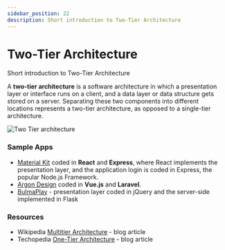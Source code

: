 ```yaml
---
sidebar_position: 22
description: Short introduction to Two-Tier Architecture
---
```


# Two-Tier Architecture

<SubHeading>Short introduction to Two-Tier Architecture</SubHeading>

A **two-tier architecture** is a software architecture in which a presentation layer or interface runs on a client, and a data layer or data structure gets stored on a server. Separating these two components into different locations represents a two-tier architecture, as opposed to a single-tier architecture.

![Two Tier architecture](https://raw.githubusercontent.com/app-generator/static/master/docs/two-tier-architecture.jpg)

###

### Sample Apps

- [Material Kit](https://appseed.us/apps/react/express/material-kit-creative-tim) coded in **React** and **Express**, where React implements the presentation layer, and the application login is coded in Express, the popular Node.js Framework.
- [Argon Design](https://appseed.us/apps/vuejs/laravel/argon-design-system-creative-tim) coded in **Vue.js** and **Laravel**.
- [BulmaPlay](https://appseed.us/apps/flask-apps/bulmaplay-flask-and-bulma-css) - presentation layer coded in jQuery and the server-side implemented in Flask

### Resources

- Wikipedia [Multitier Architecture](https://en.wikipedia.org/wiki/Multitier_architecture) - blog article&#x20;
- Techopedia [One-Tier Architecture](https://www.techopedia.com/definition/17374/one-tier-architecture) - blog article&#x20;
